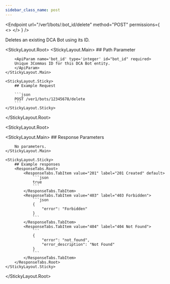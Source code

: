 ```yaml
---
sidebar_class_name: post
---
```


<Endpoint
  url="/ver1/bots/:bot_id/delete"
  method="POST"
  permissions={
    <>
      <Permission title="Permission" description="BOTS_WRITE" />
      <Permission title="Security" description="SIGNED" />
    </>
  }
/>

Deletes an existing DCA Bot using its ID.

<StickyLayout.Root>
   <StickyLayout.Main>
        ## Path Parameter

        <ApiParam name='bot_id' type='integer' id="bot_id" required>
        Unique 3Commas ID for this DCA Bot entity.
        </ApiParam>
    </StickyLayout.Main>

    <StickyLayout.Sticky>
        ## Example Request

        ```json
        POST /ver1/bots/12345678/delete
        ```
    </StickyLayout.Sticky>
</StickyLayout.Root>

<StickyLayout.Root>

   <StickyLayout.Main>
        ## Response Parameters 

        No parameters.
    </StickyLayout.Main>

    <StickyLayout.Sticky>
        ## Example responses
        <ResponseTabs.Root>
            <ResponseTabs.TabItem value="201" label="201 Created" default>
                ```json
                true
                ```
            </ResponseTabs.TabItem>
            <ResponseTabs.TabItem value="403" label="403 Forbidden">
                ```json
                {
                    "error": "Forbidden"
                }
                ```
            </ResponseTabs.TabItem>
            <ResponseTabs.TabItem value="404" label="404 Not Found">
                ```
                {
                    "error": "not_found",
                    "error_description": "Not Found"
                }
                ```
            </ResponseTabs.TabItem>
        </ResponseTabs.Root>
    </StickyLayout.Sticky>
</StickyLayout.Root>